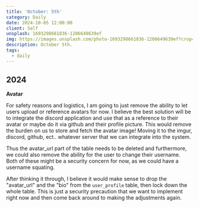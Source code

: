```yaml
---
title: 'October: 5th'
category: Daily
date: 2024-10-05 12:00:00
client: Self
unsplash: 1693298661836-1206649639ef
img: https://images.unsplash.com/photo-1693298661836-1206649639ef?crop=entropy&cs=srgb&fm=jpg&ixid=MnwzNjM5Nzd8MHwxfHJhbmRvbXx8fHx8fHx8fDE2ODE3NDg2ODY&ixlib=rb-4.0.3&q=85
description: October 5th. 
tags:
  - daily
---
```



## 2024

**Avatar**

For safety reasons and logistics, I am going to just remove the ability to let users upload or reference avatars for now.
I believe the best solution will be to integrate the discord application and use that as a reference to their avatar or maybe do it via github and their profile picture.
This would remove the burden on us to store and fetch the avatar image! Moving it to the imgur, discord, github, ect.. whatever server that we can integrate into the system.

Thus the avatar_url part of the table needs to be deleted and furthermore, we could also remove the ability for the user to change their username.
Both of these might be a security concern for now, as we could have a username squating.

After thinking it through, I believe it would make sense to drop the "avatar_url" and the "bio" from the `user_profile` table, then lock down the whole table.
This is just a security precaution that we want to implement right now and then come back around to making the adjustments again. 